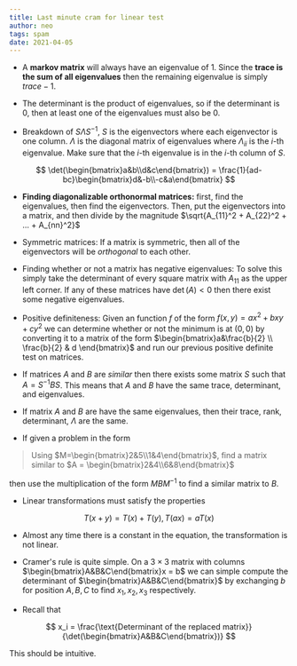 ```yaml
---
title: Last minute cram for linear test
author: neo
tags: spam
date: 2021-04-05
---
```


* A **markov matrix** will always have an eigenvalue of $1$. Since the **trace is the sum of all eigenvalues** then the remaining eigenvalue is simply $trace - 1$.

* The determinant is the product of eigenvalues, so if the determinant is $0$, then at least one of the eigenvalues must also be $0$.

* Breakdown of $S \Lambda S^{-1}$, $S$ is the eigenvectors where each eigenvector is one column. $\Lambda$ is the diagonal matrix of eigenvalues where $\Lambda_{ii}$ is the $i$-th eigenvalue. Make sure that the $i$-th eigenvalue is in the $i$-th column of $S$.

$$
\det(\begin{bmatrix}a&b\\d&c\end{bmatrix}) = \frac{1}{ad-bc}\begin{bmatrix}d&-b\\-c&a\end{bmatrix}
$$

* **Finding diagonalizable orthonormal matrices:** first, find the eigenvalues, then find the eigenvectors. Then, put the eigenvectors into a matrix, and then divide by the magnitude $\sqrt{A_{11}^2 + A_{22}^2 + ... + A_{nn}^2}$

* Symmetric matrices: If a matrix is symmetric, then all of the eigenvectors will be *orthogonal* to each other.

* Finding whether or not a matrix has negative eigenvalues: To solve this simply take the determinant of every square matrix with $A_{11}$ as the upper left corner. If any of these matrices have $\det(A) < 0$ then there exist some negative eigenvalues.

* Positive definiteness: Given an function $f$ of the form $f(x, y) = ax^2+bxy+cy^2$ we can determine whether or not the minimum is at $(0,0)$ by converting it to a matrix of the form $\begin{bmatrix}a&\frac{b}{2} \\ \frac{b}{2} & d \end{bmatrix}$ and run our previous positive definite test on matrices.

* If matrices $A$ and $B$ are _similar_ then there exists some matrix $S$ such that $A = S^{-1}BS$. This means that $A$ and $B$ have the same trace, determinant, and eigenvalues.

* If matrix $A$ and $B$ are have the same eigenvalues, then their trace, rank, determinant, $\Lambda$ are the same.

* If given a problem in the form

> Using $M=\begin{bmatrix}2&5\\1&4\end{bmatrix}$, find a matrix similar to $A = \begin{bmatrix}2&4\\6&8\end{bmatrix}$

 then use the multiplication of the form $MBM^{-1}$ to find a similar matrix to $B$.

* Linear transformations must satisfy the properties

$$
T(x+y) = T(x) + T(y), T(ax) = aT(x)
$$

* Almost any time there is a constant in the equation, the transformation is not linear.

* Cramer's rule is quite simple. On a $3\times 3$ matrix with columns $\begin{bmatrix}A&B&C\end{bmatrix}x = b$ we can simple compute the determinant of $\begin{bmatrix}A&B&C\end{bmatrix}$ by exchanging $b$ for position $A, B, C$ to find $x_1, x_2, x_3$ respectively.

* Recall that 

$$
x_i = \frac{\text{Determinant of the replaced matrix}}{\det(\begin{bmatrix}A&B&C\end{bmatrix})}
$$

This should be intuitive.